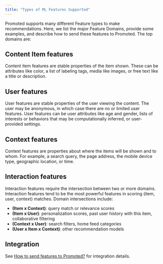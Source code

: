 ```yaml
---
title: "Types of ML Features Supported"
---
```


Promoted supports many different Feature types to make recommendations. Here, we list the major Feature Domains, provide some examples, and describe how to send these features to Promoted. The top domains are:

## Content Item features

Content item features are stable properties of the item shown. These can be attributes like color, a list of labeling tags, media like images, or free text like a title or description.

## User features

User features are stable properties of the user viewing the content. The user may be anonymous, in which case there are no or limited user features. User features can be user attributes like age and gender, lists of interests or behaviors that may be computationally inferred, or user-provided settings.

## Context features

Context features are properties about where the items will be shown and to whom. For example, a search query, the page address, the mobile device type, geographic location, or time.

## Interaction features

Interaction features require the intersection between two or more domains. Interaction features tend to be the most powerful features in scoring (item, user, context) matches. Domain intersections include:

* **(Item x Context)**: query match or relevance scores
* **(Item x User)**: personalization scores, past user history with this item, collaborative filtering
* **(Context x User)**: search filters, home feed categories
* **(User x Item x Context)**: other recommendation models

## Integration

See [How to send features to Promoted?](/docs/how-to-send-features-to-promoted) for integration details.